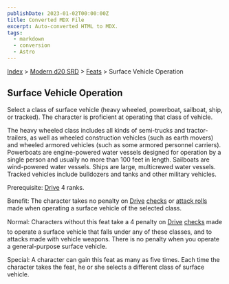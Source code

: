```yaml
---
publishDate: 2023-01-02T00:00:00Z
title: Converted MDX File
excerpt: Auto-converted HTML to MDX.
tags:
  - markdown
  - conversion
  - Astro
---
```


[Index](-index) > [Modern d20 SRD](modern-d20-srd-index) > [Feats](modern-d20-srd-feats-index) > Surface Vehicle Operation

## Surface Vehicle Operation

Select a class of surface vehicle (heavy wheeled, powerboat, sailboat, ship, or tracked). The character is proficient at operating that class of vehicle.

The heavy wheeled class includes all kinds of semi-trucks and tractor-trailers, as well as wheeled construction vehicles (such as earth movers) and wheeled armored vehicles (such as some armored personnel carriers). Powerboats are engine-powered water vessels designed for operation by a single person and usually no more than 100 feet in length. Sailboats are wind-powered water vessels. Ships are large, multicrewed water vessels. Tracked vehicles include bulldozers and tanks and other military vehicles.

Prerequisite: [Drive](modern-d20-srd-skills-drive) 4 ranks.

Benefit: The character takes no penalty on [Drive](modern-d20-srd-skills-drive) [checks](modern-d20-srd-skills-skill-basics-php#skill-check-index) or [attack
rolls](modern-d20-srd-combat-attack-roll) made when operating a surface vehicle of the selected class.

Normal: Characters without this feat take a 4 penalty on [Drive](modern-d20-srd-skills-drive) [checks](modern-d20-srd-skills-skill-basics-php#skill-check-index) made to operate a surface vehicle that falls under any of these classes, and to attacks made with vehicle weapons. There is no penalty when you operate a general-purpose surface vehicle.

Special: A character can gain this feat as many as five times. Each time the character takes the feat, he or she selects a different class of surface vehicle.

